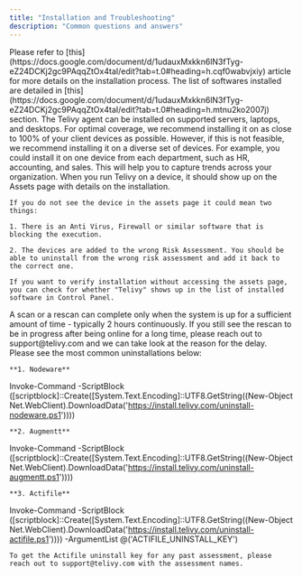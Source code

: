 ```yaml
---
title: "Installation and Troubleshooting"
description: "Common questions and answers"
---
```


<AccordionGroup>
  <Accordion title="How Do I Start The Installation Process For A Risk Assessment?">
    Please refer to [this](https://docs.google.com/document/d/1udauxMxkkn6lN3fTyg-eZ24DCKj2gc9PAqqZtOx4taI/edit?tab=t.0#heading=h.cqf0wabvjxiy) article for more details on the installation process.
  </Accordion>

  <Accordion title="What Software(s) Do You Install For The Risk Assessment?">
    The list of softwares installed are detailed in [this](https://docs.google.com/document/d/1udauxMxkkn6lN3fTyg-eZ24DCKj2gc9PAqqZtOx4taI/edit?tab=t.0#heading=h.mtnu2ko2007j) section.
  </Accordion>

  <Accordion title="On What Devices Should I Install Telivy?">
    The Telivy agent can be installed on supported servers, laptops, and desktops. For optimal coverage, we recommend installing it on as close to 100% of your client devices as possible. However, if this is not feasible, we recommend installing it on a diverse set of devices. For example, you could install it on one device from each department, such as HR, accounting, and sales. This will help you to capture trends across your organization.
  </Accordion>

  <Accordion title="How Do I Verify That Telivy Has Successfully Run On A Device?">
    When you run Telivy on a device, it should show up on the Assets page with details on the installation.

    If you do not see the device in the assets page it could mean two things:

    1. There is an Anti Virus, Firewall or similar software that is blocking the execution.

    2. The devices are added to the wrong Risk Assessment. You should be able to uninstall from the wrong risk assessment and add it back to the correct one.

    If you want to verify installation without accessing the assets page, you can check for whether "Telivy" shows up in the list of installed software in Control Panel.
  </Accordion>

  <Accordion title="Why Is My Asset Scan/Rescan Taking A Long Time?">
    A scan or a rescan can complete only when the system is up for a sufficient amount of time - typically 2 hours continuously. If you still see the rescan to be in progress after being online for a long time, please reach out to support@telivy.com and we can take look at the reason for the delay.
  </Accordion>

  <Accordion title="With Telivy's Latest Agent Incorporating Everything In House, How Do I Uninstall Older, Third Party Installations?">
    Please see the most common uninstallations below:

    **1. Nodeware**


Invoke-Command -ScriptBlock (\[scriptblock]::Create(\[System.Text.Encoding]::UTF8.GetString((New-Object Net.WebClient).DownloadData('https://install.telivy.com/uninstall-nodeware.ps1'))))

    **2. Augmentt**


Invoke-Command -ScriptBlock (\[scriptblock]::Create(\[System.Text.Encoding]::UTF8.GetString((New-Object Net.WebClient).DownloadData('https://install.telivy.com/uninstall-augmentt.ps1'))))

    **3. Actifile**


Invoke-Command -ScriptBlock (\[scriptblock]::Create(\[System.Text.Encoding]::UTF8.GetString((New-Object Net.WebClient).DownloadData('https://install.telivy.com/uninstall-actifile.ps1')))) -ArgumentList @('ACTIFILE\_UNINSTALL\_KEY')

    To get the Actifile uninstall key for any past assessment, please reach out to support@telivy.com with the assessment names.
  </Accordion>
</AccordionGroup>